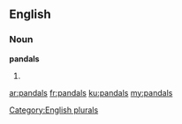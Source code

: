 ==English==

===Noun===
'''pandals'''

# {{plural of|pandal}}

[[Category:English plurals]]

[[ar:pandals]]
[[fr:pandals]]
[[ku:pandals]]
[[my:pandals]]